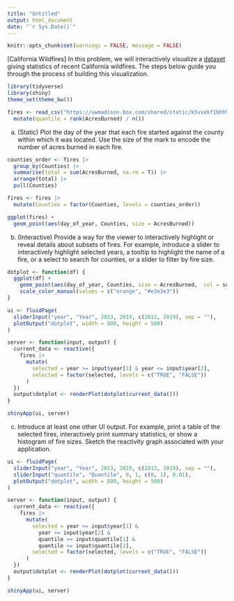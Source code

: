 ```yaml
---
title: "Untitled"
output: html_document
date: "`r Sys.Date()`"
---
```


```r
knitr::opts_chunk$set(warnings = FALSE, message = FALSE)
```

[California Wildfires] In this problem, we will interactively visualize a
[dataset](https://uwmadison.box.com/shared/static/k5vvekf1bhh9e16qb9s66owygc70t7dm.csv)
giving statistics of recent California wildfires. The steps below guide you
through the process of building this visualization.

```r
library(tidyverse)
library(shiny)
theme_set(theme_bw())

fires <- read_csv("https://uwmadison.box.com/shared/static/k5vvekf1bhh9e16qb9s66owygc70t7dm.csv") |>
  mutate(quantile = rank(AcresBurned) / n())
```
    
a. (Static) Plot the day of the year that each fire started against the
county within which it was located. Use the size of the mark to encode the
number of acres burned in each fire.

```r
counties_order <- fires |>
  group_by(Counties) |>
  summarise(total = sum(AcresBurned, na.rm = T)) |>
  arrange(total) |>
  pull(Counties)

fires <- fires |>
  mutate(Counties = factor(Counties, levels = counties_order))

ggplot(fires) +
  geom_point(aes(day_of_year, Counties, size = AcresBurned))
```

b. (Interactive) Provide a way for the viewer to interactively highlight or
reveal details about subsets of fires. For example, introduce a slider to
interactively highlight selected years, a tooltip to highlight the name of a
fire, or a select to search for counties, or a slider to filter by fire
size.

```r
dotplot <- function(df) {
  ggplot(df) +
    geom_point(aes(day_of_year, Counties, size = AcresBurned,  col = selected)) +
    scale_color_manual(values = c("orange", "#e3e3e3"))
}

ui <- fluidPage(
  sliderInput("year", "Year", 2013, 2019, c(2013, 2019), sep = ""),
  plotOutput("dotplot", width = 800, height = 500)
)

server <- function(input, output) {
  current_data <- reactive({
    fires |>
      mutate(
        selected = year >= input$year[1] & year <= input$year[2],
        selected = factor(selected, levels = c("TRUE", "FALSE"))
      )
  })
  output$dotplot <- renderPlot(dotplot(current_data()))
}

shinyApp(ui, server)
```

c. Introduce at least one other UI output. For example, print a table of the
selected fires, interactively print summary statistics, or show a histogram
of fire sizes. Sketch the reactivity graph associated with your application.

```r
ui <- fluidPage(
  sliderInput("year", "Year", 2013, 2019, c(2013, 2019), sep = ""),
  sliderInput("quantile", "Quantile", 0, 1, c(0, 1), 0.01),
  plotOutput("dotplot", width = 800, height = 500)
)

server <- function(input, output) {
  current_data <- reactive({
    fires |>
      mutate(
        selected = year >= input$year[1] & 
          year <= input$year[2] &
          quantile >= input$quantile[1] &
          quantile <= input$quantile[2],
        selected = factor(selected, levels = c("TRUE", "FALSE"))
      )
  })
  output$dotplot <- renderPlot(dotplot(current_data()))
}

shinyApp(ui, server)
```
